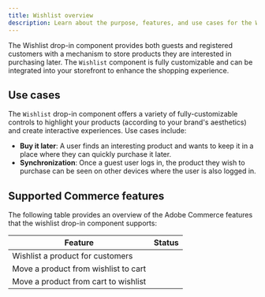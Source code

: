 ```yaml
---
title: Wishlist overview
description: Learn about the purpose, features, and use cases for the Wishlist drop-in component.
---
```



The Wishlist drop-in component provides both guests and registered customers with a mechanism to store products they are interested in purchasing later.
The `Wishlist` component is fully customizable and can be integrated into your storefront to enhance the shopping experience.

## Use cases

The `Wishlist` drop-in component offers a variety of fully-customizable controls to highlight your products (according to your brand's aesthetics) and create interactive experiences.
Use cases include:

- **Buy it later**: A user finds an interesting product and wants to keep it in a place where they can quickly purchase it later.
- **Synchronization**: Once a guest user logs in, the product they wish to purchase can be seen on other devices where the user is also logged in.

## Supported Commerce features

The following table provides an overview of the Adobe Commerce features that the wishlist drop-in component supports:


| Feature          | Status                                       |
| ---------------- | -------------------------------------------- |
| Wishlist a product for customers | <Badge text="Supported" variant="success" />      |
| Move a product from wishlist to cart | <Badge text="Supported" variant="success" />      |
| Move a product from cart to wishlist | <Badge text="Supported" variant="success" />      |
